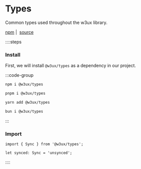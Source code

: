 # Types

Common types used throughout the w3ux library.

[npm](https://www.npmjs.com/package/@w3ux/types) |&nbsp; [source](https://github.com/w3ux/w3ux-library/tree/main/library/types)


::::steps

### Install

First, we will install `@w3ux/types` as a dependency in our project.

:::code-group

```bash [npm]
npm i @w3ux/types
```

```bash [pnpm]
pnpm i @w3ux/types
```

```bash [yarn]
yarn add @w3ux/types
```

```bash [bun]
bun i @w3ux/types
```

:::

### Import

```tsx
import { Sync } from '@w3ux/types';

let synced: Sync = 'unsynced';
```

::::
